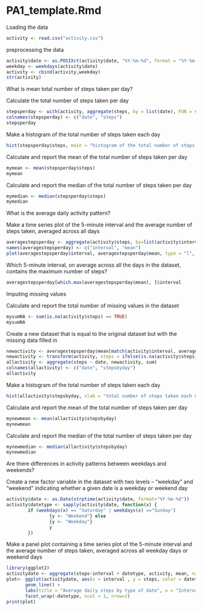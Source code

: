 PA1_template.Rmd
=============================================================================

Loading the data

```r
activity <- read.csv("activity.csv")
```

preprocessing the data

```r
activity$date <- as.POSIXct(activity$date, "%Y-%m-%d", format = "%Y-%m-%d", tz = "")
weekday <- weekdays(activity$date)
activity <- cbind(activity,weekday)
str(activity)
```

What is mean total number of steps taken per day?

Calculate the total number of steps taken per day

```r
stepsperday <- with(activity, aggregate(steps, by = list(date), FUN = sum, na.rm = TRUE))
colnames(stepsperday) <- c("date", "steps")
stepsperday
```

Make a histogram of the total number of steps taken each day

```r
hist(stepsperday$steps, main = "histogram of the total number of steps taken each day", xlab = "total number of steps taken each day")
```

Calculate and report the mean of the total number of steps taken per day

```r
mymean <- mean(stepsperday$steps)
mymean
```

Calculate and report the median of the total number of steps taken per day

```r
mymedian <- median(stepsperday$steps)
mymedian
```

What is the average daily activity pattern?

Make a time series plot of the 5-minute interval and the average number of steps taken, averaged across all days

```r
averagestepsperday <- aggregate(activity$steps, by=list(activity$interval), FUN=mean, na.rm=TRUE)
names(averagestepsperday) <- c("interval", "mean")
plot(averagestepsperday$interval, averagestepsperday$mean, type = "l", xlab="5-minute interval", ylab="average number of steps all days", main="average number of steps per 5-minute interval")

```

Which 5-minute interval, on average across all the days in the dataset, contains the maximum number of steps?

```r
averagestepsperday[which.max(averagestepsperday$mean), ]$interval
```

Imputing missing values

Calculate and report the total number of missing values in the dataset

```r
mysumNA <- sum(is.na(activity$steps) == TRUE)
mysumNA
```

Create a new dataset that is equal to the original dataset but with the missing data filled in

```r
newactivity <- averagestepsperday$mean[match(activity$interval, averagestepsperday$interval)]
newactivity <- transform(activity, steps = ifelse(is.na(activity$steps), yes = newactivity, no = activity$steps))
allactivity <- aggregate(steps ~ date, newactivity, sum)
colnames(allactivity) <- c("date", "stepsbyday")
allactivity
```

Make a histogram of the total number of steps taken each day

```r
hist(allactivity$stepsbyday, xlab = "total number of steps taken each day", main = "histogram of the total number of steps taken each day")
```

Calculate and report the mean of the total number of steps taken per day

```r
mynewmean <- mean(allactivity$stepsbyday)
mynewmean
```

Calculate and report the median of the total number of steps taken per day

```r
mynewmedian <- median(allactivity$stepsbyday)
mynewmedian
```

Are there differences in activity patterns between weekdays and weekends?

Create a new factor variable in the dataset with two levels – “weekday” and “weekend” indicating whether a given date is a weekday or weekend day

```r
activity$date <- as.Date(strptime(activity$date, format="%Y-%m-%d"))
activity$datetype <- sapply(activity$date, function(x) {
        if (weekdays(x) == "Saturday" | weekdays(x) =="Sunday") 
                {y <- "Weekend"} else 
                {y <- "Weekday"}
                y
        })
```

Make a panel plot containing a time series plot of the 5-minute interval and the average number of steps taken, averaged across all weekday days or weekend days

```r
library(ggplot2)
activitydate <- aggregate(steps~interval + datetype, activity, mean, na.rm = TRUE)
plot<- ggplot(activitydate, aes(x = interval , y = steps, color = datetype)) +
       geom_line() +
       labs(title = "Average daily steps by type of date", x = "Interval", y = "Average number of steps") +
       facet_wrap(~datetype, ncol = 1, nrow=2)
print(plot)
```
